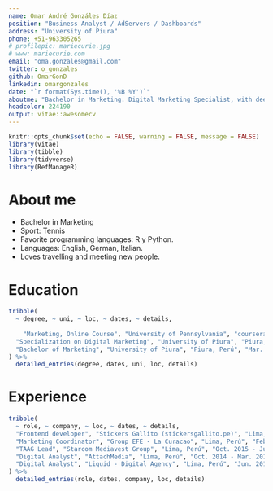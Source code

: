 ```yaml
---
name: Omar André Gonzáles Díaz
position: "Business Analyst / AdServers / Dashboards"
address: "University of Piura"
phone: +51-963305265
# profilepic: mariecurie.jpg
# www: mariecurie.com
email: "oma.gonzales@gmail.com"
twitter: o_gonzales
github: OmarGonD
linkedin: omargonzales
date: "`r format(Sys.time(), '%B %Y')`"
aboutme: "Bachelor in Marketing. Digital Marketing Specialist, with deep understanding of web technologies."
headcolor: 224190
output: vitae::awesomecv
---
```


```r
knitr::opts_chunk$set(echo = FALSE, warning = FALSE, message = FALSE)
library(vitae)
library(tibble)
library(tidyverse)
library(RefManageR)
```

# About me

 * Bachelor in Marketing
 * Sport: Tennis
 * Favorite programming languages: R y Python.
 * Languages: English, German, Italian.
 * Loves travelling and meeting new people.
 


# Education
```r
tribble(
  ~ degree, ~ uni, ~ loc, ~ dates, ~ details,
  
    "Marketing, Online Course", "University of Pennsylvania", "coursera.org", "2014", "Marketing Strategy and Brand Positioning. Customer Decision Making and the Role of Brand.",
  "Specialization on Digital Marketing", "University of Piura", "Piura, Perú", "Mar. 2013 - Jul. 2013", "Best final work, Digital Marketing Plan 2013.",
  "Bachelor of Marketing", "University of Piura", "Piura, Perú", "Mar. 2007 - Dec. 2011", "Top 5% students."
) %>% 
  detailed_entries(degree, dates, uni, loc, details)
```

# Experience
```r
tribble(
  ~ role, ~ company, ~ loc, ~ dates, ~ details,
  "Frontend developer", "Stickers Gallito (stickersgallito.pe)", "Lima, Perú", "Dic. 2018 - Present", "Frontend developer.",
  "Marketing Coordinator", "Group EFE - La Curacao", "Lima, Perú", "Feb. 2018 - Nov. 2018", "Paid Marketing, Social media specialist.",
  "TAAG Lead", "Starcom Mediavest Group", "Lima, Perú", "Oct. 2015 - Jun. 2017", "Team Lead TAAG (Technology and Activation Group). In charge of campaigns implementation and continuous supervision for clients like: Visa, CocaCola, Samsung, Falabella,UPC",
  "Digital Analyst", "AttachMedia", "Lima, Perú", "Oct. 2014 - Mar. 2015", "Dashboards with Tableau. Google Analytics implementation and data validation.",
  "Digital Analyst", "Liquid - Digital Agency", "Lima, Perú", "Jun. 2012 - Feb. 2014", "Developing of Marketing Plans, SEO, PPC campaigns. taco"
) %>% 
  detailed_entries(role, dates, company, loc, details)
```

\newpage

<!-- # Relevant Skills -->
<!-- ```{r} -->
<!-- cvskill("Data Analysis", c("Visualisation", "Data Cleaning", "Forecasting", "Modelling", "Communication", "Inference", "Machine Learning", "Web Scraping")) -->
<!-- cvskill("Programming", c("R", "Python", "SQL", "Java", "C", "C++", "HTML/CSS", "TeX", "MATLAB")) -->
<!-- ``` -->
